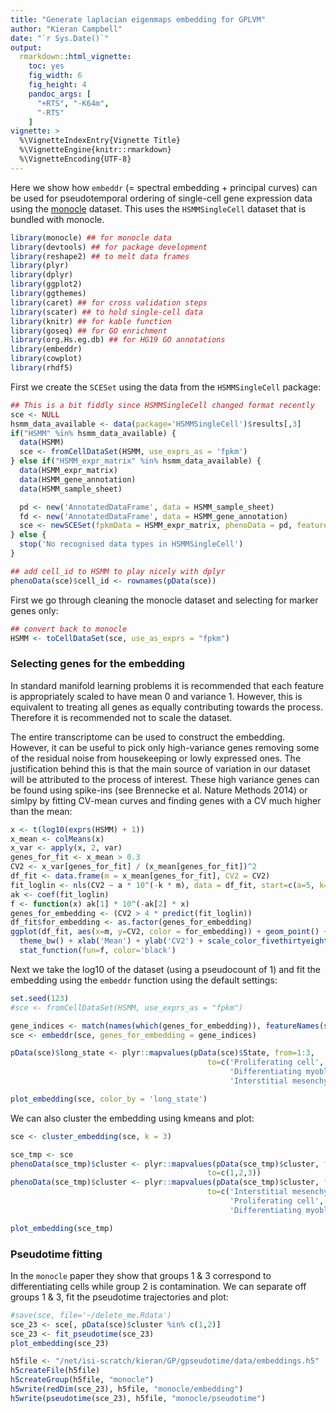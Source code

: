 ```yaml
---
title: "Generate laplacian eigenmaps embedding for GPLVM"
author: "Kieran Campbell"
date: "`r Sys.Date()`"
output: 
  rmarkdown::html_vignette:
    toc: yes
    fig_width: 6
    fig_height: 4
    pandoc_args: [
      "+RTS", "-K64m",
      "-RTS"
    ]
vignette: >
  %\VignetteIndexEntry{Vignette Title}
  %\VignetteEngine{knitr::rmarkdown}
  %\VignetteEncoding{UTF-8}
---
```


Here we show how `embeddr` (= spectral embedding + principal curves) can be used for pseudotemporal ordering of single-cell gene expression data using the [monocle](http://cole-trapnell-lab.github.io/monocle-release/) dataset. This uses the `HSMMSingleCell` dataset that is bundled with monocle.

```r
library(monocle) ## for monocle data
library(devtools) ## for package development
library(reshape2) ## to melt data frames
library(plyr) 
library(dplyr) 
library(ggplot2)
library(ggthemes)
library(caret) ## for cross validation steps
library(scater) ## to hold single-cell data
library(knitr) ## for kable function
library(goseq) ## for GO enrichment
library(org.Hs.eg.db) ## for HG19 GO annotations
library(embeddr)
library(cowplot)
library(rhdf5)
```


First we create the `SCESet` using the data from the `HSMMSingleCell` package:
```r
## This is a bit fiddly since HSMMSingleCell changed format recently
sce <- NULL
hsmm_data_available <- data(package='HSMMSingleCell')$results[,3]
if("HSMM" %in% hsmm_data_available) {
  data(HSMM)
  sce <- fromCellDataSet(HSMM, use_exprs_as = 'fpkm')
} else if("HSMM_expr_matrix" %in% hsmm_data_available) {
  data(HSMM_expr_matrix)
  data(HSMM_gene_annotation)
  data(HSMM_sample_sheet)

  pd <- new('AnnotatedDataFrame', data = HSMM_sample_sheet)
  fd <- new('AnnotatedDataFrame', data = HSMM_gene_annotation)
  sce <- newSCESet(fpkmData = HSMM_expr_matrix, phenoData = pd, featureData = fd)
} else {
  stop('No recognised data types in HSMMSingleCell')
}

## add cell_id to HSMM to play nicely with dplyr
phenoData(sce)$cell_id <- rownames(pData(sce))
```

First we go through cleaning the monocle dataset and selecting for marker genes only:

```r
## convert back to monocle
HSMM <- toCellDataSet(sce, use_as_exprs = "fpkm")
```


### Selecting genes for the embedding

In standard manifold learning problems it is recommended that each feature is appropriately scaled to have mean 0 and variance 1. However, this is equivalent to treating all genes as equally contributing towards the process. Therefore it is recommended not to scale the dataset.

The entire transcriptome can be used to construct the embedding. However, it can be useful to pick only high-variance genes removing some of the residual noise from housekeeping or lowly expressed ones. The justification behind this is that the main source of variation in our dataset will be attributed to the process of interest. These high variance genes can be found using spike-ins (see Brennecke et al. Nature Methods 2014) or simlpy by fitting CV-mean curves and finding genes with a CV much higher than the mean:
```r
x <- t(log10(exprs(HSMM) + 1))
x_mean <- colMeans(x)
x_var <- apply(x, 2, var)
genes_for_fit <- x_mean > 0.3
CV2 <- x_var[genes_for_fit] / (x_mean[genes_for_fit])^2
df_fit <- data.frame(m = x_mean[genes_for_fit], CV2 = CV2)
fit_loglin <- nls(CV2 ~ a * 10^(-k * m), data = df_fit, start=c(a=5, k=1)) 
ak <- coef(fit_loglin)
f <- function(x) ak[1] * 10^(-ak[2] * x) 
genes_for_embedding <- (CV2 > 4 * predict(fit_loglin))
df_fit$for_embedding <- as.factor(genes_for_embedding)
ggplot(df_fit, aes(x=m, y=CV2, color = for_embedding)) + geom_point() +
  theme_bw() + xlab('Mean') + ylab('CV2') + scale_color_fivethirtyeight() +
  stat_function(fun=f, color='black')
```

Next we take the log10 of the dataset (using a pseudocount of 1) and fit the embedding using the `embeddr` function using the default settings:

```r
set.seed(123)
#sce <- fromCellDataSet(HSMM, use_exprs_as = "fpkm")

gene_indices <- match(names(which(genes_for_embedding)), featureNames(sce))
sce <- embeddr(sce, genes_for_embedding = gene_indices)

pData(sce)$long_state <- plyr::mapvalues(pData(sce)$State, from=1:3,
                                            to=c('Proliferating cell',
                                                 'Differentiating myoblast',
                                                 'Interstitial mesenchymal cell'))

plot_embedding(sce, color_by = 'long_state')
```


We can also cluster the embedding using kmeans and plot:
```r
sce <- cluster_embedding(sce, k = 3)

sce_tmp <- sce
phenoData(sce_tmp)$cluster <- plyr::mapvalues(pData(sce_tmp)$cluster, from=c(3, 1, 2),
                                            to=c(1,2,3))
phenoData(sce_tmp)$cluster <- plyr::mapvalues(pData(sce_tmp)$cluster, from=1:3,
                                            to=c('Interstitial mesenchymal cell',
                                                 'Proliferating cell',
                                                 'Differentiating myoblast'))

plot_embedding(sce_tmp)
```


### Pseudotime fitting
In the `monocle` paper they show that groups 1 & 3 correspond to differentiating cells while group 2 is contamination. We can separate off groups 1 & 3, fit the pseudotime trajectories and plot:

```r
#save(sce, file='~/delete_me.Rdata')
sce_23 <- sce[, pData(sce)$cluster %in% c(1,2)]
sce_23 <- fit_pseudotime(sce_23)
plot_embedding(sce_23)

```

```r
h5file <- "/net/isi-scratch/kieran/GP/gpseudotime/data/embeddings.h5"
h5createFile(h5file)
h5createGroup(h5file, "monocle")
h5write(redDim(sce_23), h5file, "monocle/embedding")
h5write(pseudotime(sce_23), h5file, "monocle/pseudotime")
```
  
  